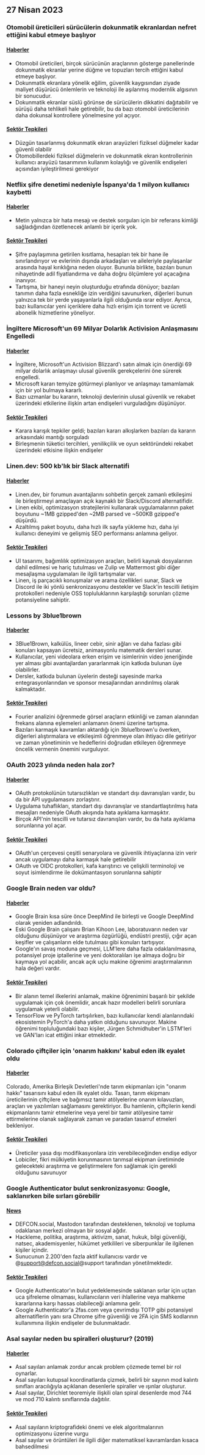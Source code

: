 

<CallToAction />

<Steps>

## 27 Nisan 2023

### Otomobil üreticileri sürücülerin dokunmatik ekranlardan nefret ettiğini kabul etmeye başlıyor

#### [Haberler](https://slate.com/business/2023/04/cars-buttons-touchscreens-vw-porsche-nissan-hyundai.html)

- Otomobil üreticileri, birçok sürücünün araçlarının gösterge panellerinde dokunmatik ekranlar yerine düğme ve topuzları tercih ettiğini kabul etmeye başlıyor.
- Dokunmatik ekranlara yönelik eğilim, güvenlik kaygısından ziyade maliyet düşürücü önlemlerin ve teknoloji ile aşılanmış modernlik algısının bir sonucudur.
- Dokunmatik ekranlar süslü görünse de sürücülerin dikkatini dağıtabilir ve sürüşü daha tehlikeli hale getirebilir, bu da bazı otomobil üreticilerinin daha dokunsal kontrollere yönelmesine yol açıyor.

#### [Sektör Tepkileri](http://news.ycombinator.com/item?id=35720865)

- Düzgün tasarlanmış dokunmatik ekran arayüzleri fiziksel düğmeler kadar güvenli olabilir
- Otomobillerdeki fiziksel düğmelerin ve dokunmatik ekran kontrollerinin kullanıcı arayüzü tasarımının kullanım kolaylığı ve güvenlik endişeleri açısından iyileştirilmesi gerekiyor

### Netflix şifre denetimi nedeniyle İspanya'da 1 milyon kullanıcı kaybetti

#### [Haberler](https://www.bloomberg.com/news/articles/2023-04-25/netflix-loses-1-million-users-in-spain-over-password-policing)

- Metin yalnızca bir hata mesajı ve destek sorguları için bir referans kimliği sağladığından özetlenecek anlamlı bir içerik yok.

#### [Sektör Tepkileri](http://news.ycombinator.com/item?id=35710269)

- Şifre paylaşımına getirilen kısıtlama, hesapları tek bir hane ile sınırlandırıyor ve evlerinin dışında arkadaşları ve aileleriyle paylaşanlar arasında hayal kırıklığına neden oluyor. Bununla birlikte, bazıları bunun nihayetinde adil fiyatlandırma ve daha doğru ölçümlere yol açacağına inanıyor.
- Tartışma, bir haneyi neyin oluşturduğu etrafında dönüyor; bazıları tanımın daha fazla esnekliğe izin verdiğini savunurken, diğerleri bunun yalnızca tek bir yerde yaşayanlarla ilgili olduğunda ısrar ediyor. Ayrıca, bazı kullanıcılar yeni içeriklere daha hızlı erişim için torrent ve ücretli abonelik hizmetlerine yöneliyor.

### İngiltere Microsoft'un 69 Milyar Dolarlık Activision Anlaşmasını Engelledi

#### [Haberler](https://www.bloomberg.com/news/articles/2023-04-26/microsoft-s-69-billion-activision-deal-blocked-by-uk-watchdog)

- İngiltere, Microsoft'un Activision Blizzard'ı satın almak için önerdiği 69 milyar dolarlık anlaşmayı ulusal güvenlik gerekçelerini öne sürerek engelledi.
- Microsoft kararı temyize götürmeyi planlıyor ve anlaşmayı tamamlamak için bir yol bulmaya kararlı.
- Bazı uzmanlar bu kararın, teknoloji devlerinin ulusal güvenlik ve rekabet üzerindeki etkilerine ilişkin artan endişeleri vurguladığını düşünüyor.

#### [Sektör Tepkileri](http://news.ycombinator.com/item?id=35711968)

- Karara karışık tepkiler geldi; bazıları kararı alkışlarken bazıları da kararın arkasındaki mantığı sorguladı
- Birleşmenin tüketici tercihleri, yenilikçilik ve oyun sektöründeki rekabet üzerindeki etkisine ilişkin endişeler

### Linen.dev: 500 kb'lık bir Slack alternatifi

#### [Haberler](https://www.linen.dev/s/linen/t/10511167/linen-dev-the-500kb-slack-alternative)

- Linen.dev, bir forumun avantajlarını sohbetin gerçek zamanlı etkileşimi ile birleştirmeyi amaçlayan açık kaynaklı bir Slack/Discord alternatifidir.
- Linen ekibi, optimizasyon stratejilerini kullanarak uygulamalarının paket boyutunu ~1MB gzipped'den ~2MB parsed ve ~500KB gzipped'e düşürdü.
- Azaltılmış paket boyutu, daha hızlı ilk sayfa yükleme hızı, daha iyi kullanıcı deneyimi ve gelişmiş SEO performansı anlamına geliyor.

#### [Sektör Tepkileri](http://news.ycombinator.com/item?id=35718417)

- UI tasarımı, bağımlılık optimizasyon araçları, belirli kaynak dosyalarının dahil edilmesi ve hariç tutulması ve Zulip ve Mattermost gibi diğer mesajlaşma uygulamaları ile ilgili tartışmalar var.
- Linen, iş parçacıklı konuşmalar ve arama özellikleri sunar, Slack ve Discord ile iki yönlü senkronizasyonu destekler ve Slack'in tescilli iletişim protokolleri nedeniyle OSS topluluklarının karşılaştığı sorunları çözme potansiyeline sahiptir.

### Lessons by 3blue1brown

#### [Haberler](https://www.3blue1brown.com/)

- 3Blue1Brown, kalkülüs, lineer cebir, sinir ağları ve daha fazlası gibi konuları kapsayan ücretsiz, animasyonlu matematik dersleri sunar.
- Kullanıcılar, yeni videolara erken erişim ve isimlerinin video jeneriğinde yer alması gibi avantajlardan yararlanmak için katkıda bulunan üye olabilirler.
- Dersler, katkıda bulunan üyelerin desteği sayesinde marka entegrasyonlarından ve sponsor mesajlarından arındırılmış olarak kalmaktadır.

#### [Sektör Tepkileri](http://news.ycombinator.com/item?id=35714228)

- Fourier analizini öğrenmede görsel araçların etkinliği ve zaman alanından frekans alanına eşlemeleri anlamanın önemi üzerine tartışma.
- Bazıları karmaşık kavramları aktardığı için 3blue1brown'u överken, diğerleri alıştırmalara ve etkileşimli öğrenmeye olan ihtiyacı dile getiriyor ve zaman yönetiminin ve hedeflerini doğrudan etkileyen öğrenmeye öncelik vermenin önemini vurguluyor.

### OAuth 2023 yılında neden hala zor?

#### [Haberler](https://www.nango.dev/blog/why-is-oauth-still-hard)

- OAuth protokolünün tutarsızlıkları ve standart dışı davranışları vardır, bu da bir API uygulamasını zorlaştırır.
- Uygulama tuhaflıkları, standart dışı davranışlar ve standartlaştırılmış hata mesajları nedeniyle OAuth akışında hata ayıklama karmaşıktır.
- Birçok API'nin tescilli ve tutarsız davranışları vardır, bu da hata ayıklama sorunlarına yol açar.

#### [Sektör Tepkileri](http://news.ycombinator.com/item?id=35713518)

- OAuth'un çerçevesi çeşitli senaryolara ve güvenlik ihtiyaçlarına izin verir ancak uygulamayı daha karmaşık hale getirebilir
- OAuth ve OIDC protokolleri, kafa karıştırıcı ve çelişkili terminoloji ve soyut isimlendirme ile dokümantasyon sorunlarına sahiptir

### Google Brain neden var oldu?

#### [Haberler](https://www.moderndescartes.com/essays/why_brain/)

- Google Brain kısa süre önce DeepMind ile birleşti ve Google DeepMind olarak yeniden adlandırıldı.
- Eski Google Brain çalışanı Brian Kihoon Lee, laboratuvarın neden var olduğunu düşünüyor ve araştırma özgürlüğü, endüstri prestiji, çığır açan keşifler ve çalışanların elde tutulması gibi konuları tartışıyor.
- Google'ın savaş moduna geçmesi, LLM'lere daha fazla odaklanılmasına, potansiyel proje iptallerine ve yeni doktoralıları işe almaya doğru bir kaymaya yol açabilir, ancak açık uçlu makine öğrenimi araştırmalarının hala değeri vardır.

#### [Sektör Tepkileri](http://news.ycombinator.com/item?id=35716216)

- Bir alanın temel ilkelerini anlamak, makine öğrenimini başarılı bir şekilde uygulamak için çok önemlidir, ancak hazır modelleri belirli sorunlara uygulamak yeterli olabilir.
- TensorFlow ve PyTorch tartışılırken, bazı kullanıcılar kendi alanlarındaki ekosistemin PyTorch'a daha yatkın olduğunu savunuyor. Makine öğrenimi topluluğundaki bazı kişiler, Jürgen Schmidhuber'in LSTM'leri ve GAN'ları icat ettiğini inkar etmektedir.

### Colorado çiftçiler için 'onarım hakkını' kabul eden ilk eyalet oldu

#### [Haberler](https://www.wivb.com/news/colorado-becomes-1st-to-pass-right-to-repair-for-farmers/)

Colorado, Amerika Birleşik Devletleri'nde tarım ekipmanları için "onarım hakkı" tasarısını kabul eden ilk eyalet oldu.
Tasarı, tarım ekipmanı üreticilerinin çiftçilere ve bağımsız tamir atölyelerine onarım kılavuzları, araçları ve yazılımları sağlamasını gerektiriyor.
Bu hamlenin, çiftçilerin kendi ekipmanlarını tamir etmelerine veya yerel bir tamir atölyesine tamir ettirmelerine olanak sağlayarak zaman ve paradan tasarruf etmeleri bekleniyor.

#### [Sektör Tepkileri](http://news.ycombinator.com/item?id=35714294)

- Üreticiler yasa dışı modifikasyonlara izin verebileceğinden endişe ediyor
- Lobiciler, fikri mülkiyetin korunmasının tarımsal ekipman üretiminde gelecekteki araştırma ve geliştirmelere fon sağlamak için gerekli olduğunu savunuyor

### Google Authenticator bulut senkronizasyonu: Google, saklanırken bile sırları görebilir

#### [News](https://defcon.social/@mysk/110262313275622023)

- DEFCON.social, Mastodon tarafından desteklenen, teknoloji ve topluma odaklanan merkezi olmayan bir sosyal ağdır.
- Hackleme, politika, araştırma, aktivizm, sanat, hukuk, bilgi güvenliği, natsec, akademisyenler, hükümet yetkilileri ve siberpunklar ile ilgilenen kişiler içindir.
- Sunucunun 2.200'den fazla aktif kullanıcısı vardır ve @support@defcon.social@support tarafından yönetilmektedir.

#### [Sektör Tepkileri](http://news.ycombinator.com/item?id=35708869)

- Google Authenticator'ın bulut yedeklemesinde saklanan sırlar için uçtan uca şifreleme olmaması, kullanıcıların veri ihlallerine veya mahkeme kararlarına karşı hassas olabileceği anlamına gelir.
- Google Authenticator'a 2fas.com veya çevrimdışı TOTP gibi potansiyel alternatiflerin yanı sıra Chrome şifre güvenliği ve 2FA için SMS kodlarının kullanımına ilişkin endişeler de bulunmaktadır.

### Asal sayılar neden bu spiralleri oluşturur? (2019)

#### [Haberler](https://www.3blue1brown.com/lessons/prime-spirals)

- Asal sayıları anlamak zordur ancak problem çözmede temel bir rol oynarlar.
- Asal sayıları kutupsal koordinatlarda çizmek, belirli bir sayının mod kalıntı sınıfları aracılığıyla açıklanan desenlerle spiraller ve ışınlar oluşturur.
- Asal sayılar, Dirichlet teoremiyle ilişkili olan spiral desenlerde mod 744 ve mod 710 kalıntı sınıflarında dağıtılır.

#### [Sektör Tepkileri](http://news.ycombinator.com/item?id=35708359)

- Asal sayıların kriptografideki önemi ve elek algoritmalarının optimizasyonu üzerine vurgu
- Asal sayılar ve örüntüleri ile ilgili diğer matematiksel kavramlardan kısaca bahsedilmesi

</Steps>